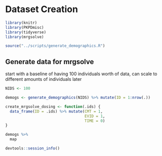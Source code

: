 # Dataset Creation

```r
library(knitr)
library(PKPDmisc)
library(tidyverse)
library(mrgsolve)
```

```r
source("../scripts/generate_demographics.R")
```

## Generate data for mrgsolve

start with a baseline of having 100 individuals worth of data, can scale to 
different amounts of individuals later

```r
NIDS <- 100
```

```r
demogs <- generate_demographics(NIDS) %>% mutate(ID = 1:nrow(.))
```

```r
create_mrgsolve_dosing <- function(.ids) {
  data_frame(ID = .ids) %>% mutate(CMT = 1, 
                                   EVID = 1,
                                   TIME = 0)
}
```

```r
demogs %>%
  map
```




```r
devtools::session_info()
```

